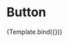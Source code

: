 
<Meta title='Component/Button' component={MyButton}/>


# Button

<Canvas>
    <Story 
        name='Buttom'
        args={{
            primary: true,
            label: 'Button',
            children: 'Button'
        }}>
    {Template.bind({})}
    </Story>
</Canvas>